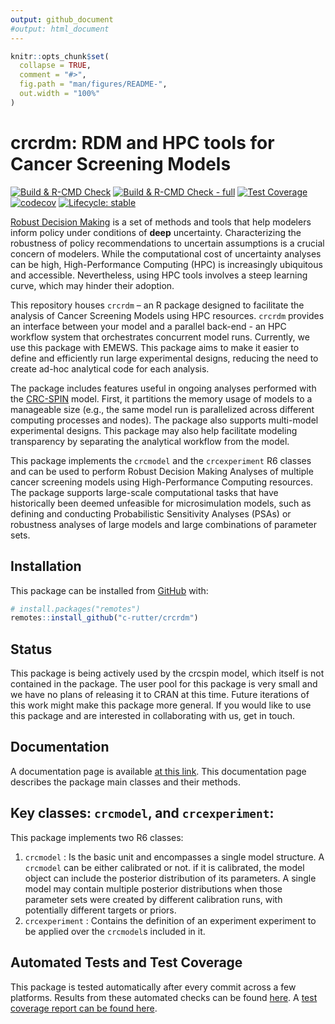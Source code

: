 ```yaml
---
output: github_document
#output: html_document
---
```


<!-- README.md is generated from README.Rmd. Please edit that file -->

```r
knitr::opts_chunk$set(
  collapse = TRUE,
  comment = "#>",
  fig.path = "man/figures/README-",
  out.width = "100%"
)
```

# crcrdm: RDM and HPC tools for Cancer Screening Models

<!-- badges: start -->

[![Build & R-CMD Check](https://github.com/c-rutter/crcrdm/workflows/R-CMD-check/badge.svg)](https://github.com/c-rutter/crcrdm/actions)
[![Build & R-CMD Check - full](https://github.com/c-rutter/crcrdm/workflows/R-CMD-check-full/badge.svg)](https://github.com/c-rutter/crcrdm/actions)
[![Test Coverage](https://github.com/c-rutter/crcrdm/workflows/test-coverage/badge.svg)](https://github.com/c-rutter/crcrdm/actions)
[![codecov](https://codecov.io/gh/c-rutter/crcrdm/branch/master/graph/badge.svg?token=G4E73T9WOO)](https://codecov.io/gh/c-rutter/crcrdm)
[![Lifecycle: stable](https://img.shields.io/badge/lifecycle-stable-green.svg)](https://www.tidyverse.org/lifecycle/#stable)
<!-- badges: end -->

[Robust Decision Making](https://www.rand.org/topics/robust-decision-making.html) is a set of methods and tools that help modelers inform policy under conditions of **deep** uncertainty. Characterizing the robustness of policy recommendations to uncertain assumptions is a crucial concern of modelers. While the computational cost of uncertainty analyses can be high, High-Performance Computing (HPC) is increasingly ubiquitous and accessible. Nevertheless, using HPC tools involves a steep learning curve, which may hinder their adoption.

This repository houses `crcrdm` – an R package designed to facilitate the analysis of Cancer Screening Models using HPC resources. `crcrdm` provides an interface between your model and a parallel back-end - an HPC workflow system that orchestrates concurrent model runs. Currently, we use this package with EMEWS. This package aims to make it easier to define and efficiently run large experimental designs, reducing the need to create ad-hoc analytical code for each analysis.

The package includes features useful in ongoing analyses performed with the [CRC-SPIN](https://pubmed.ncbi.nlm.nih.gov/20647403/) model. First, it partitions the memory usage of models to a manageable size (e.g., the same model run is parallelized across different computing processes and nodes). The package also supports multi-model experimental designs. This package may also help facilitate modeling transparency by separating the analytical workflow from the model.

This package implements the `crcmodel` and the `crcexperiment` R6 classes and can be used to perform Robust Decision Making Analyses of multiple cancer screening models using High-Performance Computing resources. The package supports large-scale computational tasks that have historically been deemed unfeasible for microsimulation models, such as defining and conducting Probabilistic Sensitivity Analyses (PSAs) or robustness analyses of large models and large combinations of parameter sets.

## Installation

This package can be installed from [GitHub](https://github.com/) with:

``` .r
# install.packages("remotes")
remotes::install_github("c-rutter/crcrdm")
```

## Status

This package is being actively used by the crcspin model, which itself is not contained in the package. The user pool for this package is very small and we have no plans of releasing it to CRAN at this time. Future iterations of this work might make this package more general. If you would like to use this package and are interested in collaborating with us, get in touch.

## Documentation

A documentation page is available [at this link](https://c-rutter.github.io/crcrdm). This documentation page describes the package main classes and their methods.

## Key classes: `crcmodel`, and `crcexperiment`:

This package implements two R6 classes:

1.  `crcmodel` : Is the basic unit and encompasses a single model structure. A `crcmodel` can be either calibrated or not. if it is calibrated, the model object can include the posterior distribution of its parameters. A single model may contain multiple posterior distributions when those parameter sets were created by different calibration runs, with potentially different targets or priors.
2.  `crcexperiment` : Contains the definition of an experiment experiment to be applied over the `crcmodel`s included in it.

## Automated Tests and Test Coverage

This package is tested automatically after every commit across a few platforms. Results from these automated checks can be found [here](https://github.com/c-rutter/crcrdm/actions). A [test coverage report can be found here](https://app.codecov.io/gh/c-rutter/crcrdm).
